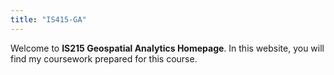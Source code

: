 ```yaml
---
title: "IS415-GA"
---
```


Welcome to **IS215 Geospatial Analytics Homepage**. In this website, you will find my coursework prepared for this course.
